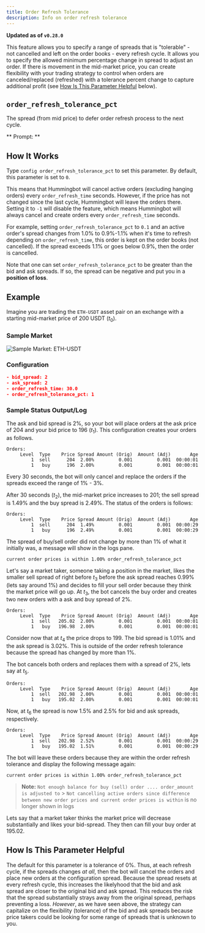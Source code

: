 ```yaml
---
title: Order Refresh Tolerance
description: Info on order refresh tolerance
---
```



**Updated as of `v0.28.0`**

This feature allows you to specify a range of spreads that is "tolerable" - not cancelled and left on the order books - every refresh cycle. It allows you to specify the allowed minimum percentage change in spread to adjust an order. If there is movement in the mid-market price, you can create flexibility with your trading strategy to control when orders are canceled/replaced (refreshed) with a tolerance percent change to capture additional profit (see [How Is This Parameter Helpful](#how-is-this-parameter-helpful) below).

## `order_refresh_tolerance_pct`

The spread (from mid price) to defer order refresh process to the next cycle.

** Prompt: **

<Prompt
  prompt="Enter the percent change in price needed to refresh orders at each cycle"
  response=">>> 1"
/>

## How It Works

Type `config order_refresh_tolerance_pct` to set this parameter. By default, this parameter is set to `0`.

This means that Hummingbot will cancel active orders (excluding hanging orders) every `order_refresh_time` seconds. However, if the price has not changed since the last cycle, Hummingbot will leave the orders there. Setting it to `-1` will disable the feature, which means Hummingbot will always cancel and create orders every `order_refresh_time` seconds.

For example, setting `order_refresh_tolerance_pct` to `0.1` and an active order's spread changes from 1.0% to 0.9%-1.1% when it's time to refresh depending on `order_refresh_time`, this order is kept on the order books (not cancelled). If the spread exceeds 1.1% or goes below 0.9%, then the order is cancelled.

Note that one can set `order_refresh_tolerance_pct` to be greater than the bid and ask spreads. If so, the spread can be negative and put you in a **position of loss**.

## Example

Imagine you are trading the `ETH-USDT` asset pair on an exchange with a starting mid-market price of 200 USDT ($t_0$).

### Sample Market

![Sample Market: ETH-USDT](/img/order_refresh_tolerance_sample_market.png)

### Configuration

```json
- bid_spread: 2
- ask_spread: 2
- order_refresh_time: 30.0
- order_refresh_tolerance_pct: 1
```

### Sample Status Output/Log

The ask and bid spread is 2%, so your bot will place orders at the ask price of 204 and your bid price to 196 ($t_1$). This configuration creates your orders as follows.

```
Orders:
     Level  Type    Price Spread Amount (Orig)  Amount (Adj)  	   Age
         1  sell      204  2.00%         0.001         0.001  00:00:01
         1   buy      196  2.00%         0.001         0.001  00:00:01
```

Every 30 seconds, the bot will only cancel and replace the orders if the spreads exceed the range of 1% - 3%.

After 30 seconds ($t_2$), the mid-market price increases to 201; the sell spread is 1.49% and the buy spread is 2.49%. The status of the orders is follows:

```
Orders:
     Level  Type    Price Spread Amount (Orig)  Amount (Adj)  	   Age
         1  sell      204  1.49%         0.001         0.001  00:00:29
         1   buy      196  2.49%         0.001         0.001  00:00:29
```

The spread of buy/sell order did not change by more than 1% of what it initially was, a message will show in the logs pane.

```
current order prices is within 1.00% order_refresh_tolerance_pct
```

Let's say a market taker, someone taking a position in the market, likes the smaller sell spread of right before $t_3$ before the ask spread reaches 0.99% (lets say around 1%) and decides to fill your sell order because they think the market price will go up. At $t_3$, the bot cancels the buy order and creates two new orders with a ask and buy spread of 2%.

```
Orders:
     Level  Type    Price Spread Amount (Orig)  Amount (Adj)  	   Age
         1  sell   205.02  2.00%         0.001         0.001  00:00:01
         1   buy   196.98  2.00%         0.001         0.001  00:00:01
```

Consider now that at $t_4$ the price drops to 199. The bid spread is 1.01% and the ask spread is 3.02%. This is outside of the order refresh tolerance because the spread has changed by more than 1%.

The bot cancels both orders and replaces them with a spread of 2%, lets say at $t_5$.

```
Orders:
     Level  Type    Price Spread Amount (Orig)  Amount (Adj)  	   Age
         1  sell   202.98  2.00%         0.001         0.001  00:00:01
         1   buy   195.02  2.00%         0.001         0.001  00:00:01
```

Now, at $t_6$ the spread is now 1.5% and 2.5% for bid and ask spreads, respectively.

```
Orders:
     Level  Type    Price Spread Amount (Orig)  Amount (Adj)  	   Age
         1  sell   202.98  2.52%         0.001         0.001  00:00:29
         1   buy   195.02  1.51%         0.001         0.001  00:00:29
```

The bot will leave these orders because they are within the order refresh tolerance and display the following message again:

```
current order prices is within 1.00% order_refresh_tolerance_pct
```

> **Note:** `Not enough balance for buy (sell) order .... order_amount is adjusted to` > `Not cancelling active orders since difference between new order prices and current order prices is within` is no longer shown in logs

Lets say that a market taker thinks the market price will decrease substantially and likes your bid-spread. They then can fill your buy order at 195.02.

## How Is This Parameter Helpful

The default for this parameter is a tolerance of 0%. Thus, at each refresh cycle, if the spreads changes _at all_, then the bot will cancel the orders and place new orders at the configuration spread. Because the spread resets at every refresh cycle, this increases the likelyhood that the bid and ask spread are closer to the original bid and ask spread. This reduces the risk that the spread substantially strays away from the original spread, perhaps preventing a loss. _However_, as we have seen above, the strategy can capitalize on the flexibility (tolerance) of the bid and ask spreads because price takers could be looking for some range of spreads that is unknown to you.
